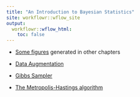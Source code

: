 ```yaml
---
title: "An Introduction to Bayesian Statistics"
site: workflowr::wflow_site
output:
  workflowr::wflow_html:
    toc: false
---
```


* [Some figures](figures.html) generated in other chapters  

* [Data Augmentation](data-augmentation.html)


* [Gibbs Sampler](gibbs-sampler.html)

* [The Metropolis-Hastings algorithm](M-H-sampler.html)

